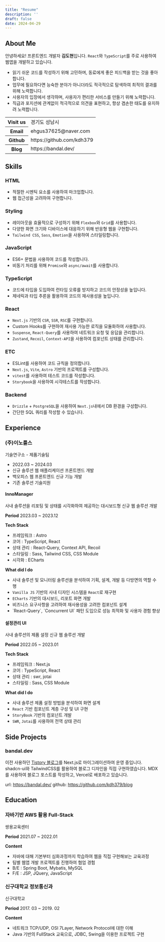 ```yaml
---
title: "Resume"
description: ''
draft: false
date: 2024-04-29
---
```


## About Me
안녕하세요! 프론트엔드 개발자 **김도현**입니다.
`React`와 `TypeScript`를 주로 사용하여 웹앱을 개발하고 있습니다.
- 읽기 쉬운 코드를 작성하기 위해 고민하며, 동료에게 좋은 피드백을 받는 것을 좋아합니다.
- 업무에 필요하다면 능숙한 분야가 아니더라도 적극적으로 탐색하여 최적의 결과를 위해 노력합니다.
- 사용자의 입장에서 생각하며, 사용자가 편리한 서비스를 만들기 위해 노력합니다.
- 직급과 포지션에 관계없이 적극적으로 의견을 표현하고, 항상 겸손한 태도를 유지하려 노력합니다.

<table className="mt-4">
  <colgroup>
    <col style={{width: 6 + "rem"}} />
  </colgroup>
  <tbody>
    <tr>
      <th>Visit us</th>
      <td>경기도 성남시</td>
    </tr>
    <tr>
      <th>Email</th>
      <td>ehgus37625@naver.com</td>
    </tr>
    <tr>
      <th>Github</th>
      <td>
        https://github.com/kdh379
      </td>
    </tr>
    <tr>
      <th>Blog</th>
      <td>https://bandal.dev/</td>
    </tr>
  </tbody>
</table>

## Skills

### HTML
- 적절한 시멘틱 요소를 사용하여 마크업합니다.
- 웹 접근성을 고려하여 구현합니다.

### Styling
- 레이아웃을 효율적으로 구성하기 위해 `Flexbox`와 `Grid`를 사용합니다.
- 다양한 화면 크기와 디바이스에 대응하기 위해 반응형 웹을 구현합니다.
- `Tailwind CSS`, `Sass`, `Emotion`을 사용하여 스타일링합니다.

### JavaScript
- ES6+ 문법을 사용하여 코드를 작성합니다.
- 비동기 처리를 위해 `Promise`와 `async/await`를 사용합니다.

### TypeScript
- 코드에 타입을 도입하여 런타임 오류를 방지하고 코드의 안정성을 높입니다.
- 제네릭과 타입 추론을 활용하여 코드의 재사용성을 높입니다.

### React
- `Next.js` 기반의 `CSR`, `SSR`, `RSC`를 구현합니다.
- Custom Hooks를 구현하여 재사용 가능한 로직을 모듈화하여 사용합니다.
- `Suspense`, `React-Query`를 사용하여 네트워크 요청 및 응답을 관리합니다.
- `Zustand`, `Recoil`, `Context-API`을 사용하여 컴포넌트 상태를 관리합니다.

### ETC
- ESLint를 사용하여 코드 규칙을 정의합니다.
- `Next.js`, `Vite`, `Astro` 기반의 프로젝트를 구성합니다.
- `vitest`를 사용하여 테스트 코드를 작성합니다.
- `Storybook`을 사용하여 시각테스트를 작성합니다.

### Backend
- `Drizzle` + `PostgreSQL`을 사용하여 `Next.js`내에서 DB 환경을 구성합니다.
- 간단한 SQL 쿼리를 작성할 수 있습니다.

## Experience

### (주)이노룰스
<Fore>기술연구소 - 제품기술팀</Fore>

- 2022.03 ~ 2024.03
- 신규 솔루션 웹 애플리케이션 프론트엔드 개발
- 백오피스 웹 프론트엔드 신규 기능 개발
- 기존 솔루션 기술지원

#### InnoManager
<Fore>사내 솔루션을 리포팅 및 상태를 시각화하여 제공하는 대시보드형 신규 웹 솔루션 개발</Fore>
<Steps>

**Period**
2023.03 ~ 2023.12

**Tech Stack**
- 프레임워크 : Astro
- 코어 : TypeScript, React
- 상태 관리 : React-Query, Context API, Recoil
- 스타일링 : Sass, Tailwind CSS, CSS Module
- 시각화 : ECharts

**What did I do**
- 사내 솔루션 및 모니터링 솔루션을 분석하여 기획, 설계, 개발 등 다방면의 역할 수행
- `Vanilla JS` 기반의 사내 디자인 시스템을 `React`로 재구현
- `ECharts` 기반의 대시보드, 리포트 화면 개발
- 비즈니스 요구사항을 고려하여 재사용성을 고려한 컴포넌트 설계
- <Link
  href="/React/concurrent"
  className="font-normal hover:text-primary"
  >
    `React-Query`, `Concurrent UI` 패턴 도입으로 성능 최적화 및 사용자 경험 향상
  </Link>

</Steps>

#### 설정관리 UI
<Fore>사내 솔루션의 제품 설정 신규 웹 솔루션 개발</Fore>
<Steps>

**Period**
2022.05 ~ 2023.01

**Tech Stack**
- 프레임워크 : Next.js
- 코어 : TypeScript, React
- 상태 관리 : swr, jotai
- 스타일링 : Sass, CSS Module

**What did I do**
- 사내 솔루션 제품 설정 방법을 분석하여 화면 설계
- `React` 기반 컴포넌트 계층 구성 및 UI 구현
- `StoryBook` 기반의 컴포넌트 개발
- `SWR`, `Jotai`를 사용하여 전역 상태 관리
</Steps>

## Side Projects

### bandal.dev

이전 사용하던 [Tistory 블로그](https://gomban.tistory.com/)를 Next.js로 마이그레이션하여 운영 중입니다.
shadcn-ui와 TailwindCSS를 활용하여 블로그 디자인을 직접 구현하였습니다.
MDX를 사용하여 블로그 포스트를 작성하고, Vercel로 배포하고 있습니다.

url: https://bandal.dev/
github: https://github.com/kdh379/blog

## Education

### 자바기반 AWS 활용 Full-Stack
<Fore>쌍용교육센터</Fore>
<Steps>

**Period**
2021.07 ~ 2022.01

**Content**
- 자바에 대해 기본부터 심화과정까지 학습하여 웹을 직접 구현해보는 교육과정
- 팀별 웹앱 개발 프로젝트를 진행하여 협업 경험
- B/E : Spring Boot, Mybatis, MySQL
- F/E : JSP, JQuery, JavaScript
</Steps>

### 신구대학교 정보통신과
<Fore>신구대학교</Fore>
<Steps>

**Period**
2017. 03 ~ 2019. 02

**Content**
- 네트워크 TCP/UDP, OSI 7Layer, Network Protocol에 대한 이해
- Java 기반의 FullStack 교육으로, JDBC, Swing을 이용한 프로젝트 구현
</Steps>
